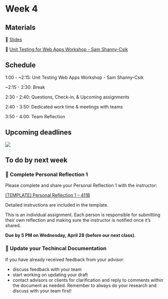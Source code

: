 # Week 4

## Materials

📕 [Slides](https://docs.google.com/presentation/d/1Z5Mso5iKDJ8Y8v2I_oYarjNjqR4ErDp-J2Zw6XG5YuE/edit?usp=sharing)

📗 [Unit Testing for Web Apps Workshop - 
Sam Shanny-Csik](https://ucsb-meds.github.io/EDS-296-Intro-to-Shiny/course-materials/slides/part7.2-unit-testing-slides-ABRIDGED.html#/title-slide)

## Schedule

1:00 - ~2:15: Unit Testing Web Apps Workshop - Sam Shanny-Csik

~2:15 - 2:30: Break

2:30 - 2:40: Questions, Check-in, & Upcoming assignments

2:40 - 3:50: Dedicated work time & meetings with teams

3:50 - 4:00: Team Reflection


## Upcoming deadlines

![](/411b_spring/images/411b_2025_deadlines2.png)

## To do by next week

### 🌱 Complete Personal Reflection 1

Please complete and share your Personal Reflection 1 with the instructor:

[[TEMPLATE] Personal Reflection 1 – 411B](https://docs.google.com/document/d/1yWDeJ5iI21u_-L9PtmzDQe6NcjhIvXUwOzAM6RG_g_o/edit?usp=sharing)

Detailed instructions are included in the template.

This is an individual assignment. Each person is responsible for submitting their own reflection and making sure the instructor is notified once it’s shared.

**Due by 5 PM on Wednesday, April 28 (before our next class).**


### 📝 Update your Techincal Documentation

If you have already received feedback from your advisor:

- discuss feedback with your team
- start working on updating your draft
- contact advisors or clients for clarification and reply to comments within the document as needed. Remember to always do your research and discuss with your team first! 


